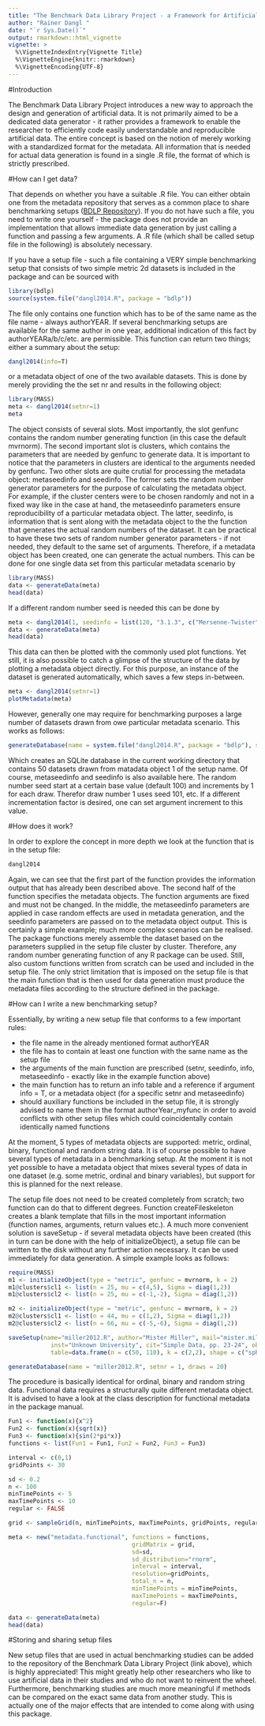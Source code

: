 ```yaml
---
title: "The Benchmark Data Library Project - a Framework for Artificial Data Generation"
author: "Rainer Dangl "
date: "`r Sys.Date()`"
output: rmarkdown::html_vignette
vignette: >
  %\VignetteIndexEntry{Vignette Title}
  %\VignetteEngine{knitr::rmarkdown}
  %\VignetteEncoding{UTF-8}
---
```

#Introduction

The Benchmark Data Library Project introduces a new way to approach
the design and generation of artificial data. It is not primarily 
aimed to be a dedicated data generator - it rather provides a 
framework to enable the researcher to efficiently code 
easily understandable and reproducible artificial data. The 
entire concept is based on the notion of merely working with 
a standardized format for the metadata. All information that is 
needed for actual data generation is found in a single .R file, 
the format of which is strictly prescribed.

#How can I get data?

That depends on whether you have a suitable .R file. You can either 
obtain one from the metadata repository that serves as a common place
to share benchmarking setups ([BDLP Repository](https://rdangl.shinyapps.io/bdlp_2/)). If
you do not have such a file, you need to write one yourself - the package 
does not provide an implementation that allows immediate data generation by 
just calling a function and passing a few arguments. A .R file (which shall 
be called setup file in the following) is absolutely necessary.

If you have a setup file - such a file containing a VERY simple benchmarking
setup that consists of two simple metric 2d datasets is included in the package
and can be sourced with

```r
library(bdlp)
source(system.file("dangl2014.R", package = "bdlp"))
```

The file only contains one function which has to be of the same name 
as the file name - always authorYEAR. If several benchmarking setups 
are available for the same author in one year, additional indication of 
this fact by authorYEARa/b/c/etc. are permissible. This function can return 
two things; either a summary about the setup:

```r
dangl2014(info=T)
```

or a metadata object of one of the two available datasets. This is 
done by merely providing the the set nr and results in the following object:

```r
library(MASS)
meta <- dangl2014(setnr=1)
meta
```

The object consists of several slots. Most importantly, the slot genfunc
contains the random number generating function (in this case the default mvrnorm).
The second important slot is clusters, which contains the parameters that are needed by 
genfunc to generate data. It is important to notice that the parameters in clusters are
identical to the arguments needed by genfunc. Two other slots are quite crutial for 
processing the metadata object: metaseedinfo and seedinfo. The former sets the random number 
generator parameters for the purpose of calculating the metadata object. For example, if the 
cluster centers were to be chosen randomly and not in a fixed way like in the case at hand, the 
metaseedinfo parameters ensure reproducibility of a particular metadata object. The latter, 
seedinfo, is information that is sent along with the metadata object to the the function that 
generates the actual random numbers of the dataset. It can be practical to have these two sets 
of random number generator parameters - if not needed, they default to the same set of arguments.
Therefore, if a metadata object has been created, one can generate the actual numbers. This can 
be done for one single data set from this particular metadata scenario by

```r
library(MASS)
data <- generateData(meta)
head(data)
```

If a different random number seed is needed this can be done by

```r
meta <- dangl2014(1, seedinfo = list(120, "3.1.3", c("Mersenne-Twister", "Inversion")))
data <- generateData(meta)
head(data)
```

This data can then be plotted with the commonly used plot functions. Yet still, 
it is also possible to catch a glimpse of the structure of the data by plotting a metadata 
object directly. For this purpose, an instance of the dataset is generated automatically, which
saves a few steps in-between.

```r
meta <- dangl2014(setnr=1)
plotMetadata(meta)
```

However, generally one may require for benchmarking purposes a large 
number of datasets drawn from owe particular metadata scenario. This 
works as follows:

```r
generateDatabase(name = system.file("dangl2014.R", package = "bdlp"), setnr = 1, draws = 50)
```

Which creates an SQLite database in the current working directory that contains 
50 datasets drawn from matadata object 1 of the setup name. Of course, metaseedinfo and 
seedinfo is also available here. The random number seed start at a certain base value 
(default 100) and increments by 1 for each draw. Therefor draw number 1 uses seed 101, etc. 
If a different incrementation factor is desired, one can set argument increment to this value.

#How does it work?

In order to explore the concept in more depth we look at the function that is in the 
setup file:

```r
dangl2014
```

Again, we can see that the first part of the function provides the information output 
that has already been described above. The second half of the function specifies the 
metadata objects. The function arguments are fixed and must not be changed. In the middle, 
the metaseedinfo parameters are applied in case random effects are used in metadata generation, 
and the seedinfo parameters are passed on to the metadata object output. This is certainly 
a simple example; much more complex scenarios can be realised. The package functions
merely assemble the dataset based on the parameters supplied in the setup file cluster by cluster. 
Therefore, any random number generating function of any R package can be used. Still, also 
custom functions written from scratch can be used and included in the setup file. The only 
strict limitation that is imposed on the setup file is that the main function that is then 
used for data generation must produce the metadata files according to the structure defined in 
the package.

#How can I write a new benchmarking setup?

Essentially, by writing a new setup file that conforms to a few important rules:

* the file name in the already mentioned format authorYEAR
* the file has to contain at least one function with the same name as the setup file
* the arguments of the main function are prescribed (setnr, seedinfo, info, metaseedinfo - 
exactly like in the example function above)
* the main function has to return an info table and a reference if argument info = T, or 
a metadata object (for a specific setnr and metaseedinfo)
* should auxiliary functions be included in the setup file, it is strongly advised to 
name them in the format authorYear_myfunc in order to avoid conflicts with other setup files 
which could coincidentally contain identically named functions

At the moment, 5 types of metadata objects are supported: metric, ordinal, binary, functional and 
random string data. It is of course possible to have several types of metadata in a 
benchmarking setup. At the moment it is not yet possible to have a metadata object that
mixes several types of data in one dataset (e.g. some metric, ordinal and binary variables), 
but support for this is planned for the next release.

The setup file does not need to be created completely from scratch; two function can 
do that to different degrees. Function createFileskeleton creates a blank template that 
fills in the most important information (function names, arguments, return values etc.). 
A much more convenient solution is saveSetup - if several metadata objects have been created 
(this in turn can be done with the help of initializeObject), a setup file can be written 
to the disk without any further action necessary. It can be used immediately for data generation.
A simple example looks as follows:

```r
require(MASS)
m1 <- initializeObject(type = "metric", genfunc = mvrnorm, k = 2)
m1@clusters$cl1 <- list(n = 25, mu = c(4,5), Sigma = diag(1,2))
m1@clusters$cl2 <- list(n = 25, mu = c(-1,-2), Sigma = diag(1,2))

m2 <- initializeObject(type = "metric", genfunc = mvrnorm, k = 2)
m2@clusters$cl1 <- list(n = 44, mu = c(1,2), Sigma = diag(1,2))
m2@clusters$cl2 <- list(n = 66, mu = c(-5,-6), Sigma = diag(1,2))

saveSetup(name="miller2012.R", author="Mister Miller", mail="mister.miller@edu.com",
            inst="Unknown University", cit="Simple Data, pp. 23-24", objects=list(m1, m2),
            table=data.frame(n = c(50, 110), k = c(2,2), shape = c("spherical", "spherical")))

generateDatabase(name = "miller2012.R", setnr = 1, draws = 20)
```

The procedure is basically identical for ordinal, binary and random string data. Functional 
data requires a structurally quite different metadata object. It is advised to have a look at 
the class description for functional metadata in the package manual.

```r
Fun1 <- function(x){x^2}
Fun2 <- function(x){sqrt(x)}
Fun3 <- function(x){sin(2*pi*x)}
functions <- list(Fun1 = Fun1, Fun2 = Fun2, Fun3 = Fun3)

interval <- c(0,1)
gridPoints <- 30

sd <- 0.2
n <- 100
minTimePoints <- 5
maxTimePoints <- 10
regular <- FALSE

grid <- sampleGrid(n, minTimePoints, maxTimePoints, gridPoints, regular)

meta <- new("metadata.functional", functions = functions, 
                                   gridMatrix = grid,
                                   sd=sd,
                                   sd_distribution="rnorm",
                                   interval = interval, 
                                   resolution=gridPoints,
                                   total_n = n, 
                                   minTimePoints = minTimePoints, 
                                   maxTimePoints = maxTimePoints, 
                                   regular=F)

data <- generateData(meta)
head(data)
```

#Storing and sharing setup files

New setup files that are used in actual benchmarking studies can be added to the repository of 
the Benchmark Data Library Project (link above), which is highly appreciated! This might greatly 
help other researchers who like to use artificial data in their studies and who do not want to 
reinvent the wheel. Furthermore, benchmarking studies are much more meaningful if methods can 
be compared on the exact same data from another study. This is actually one of the major effects 
that are intended to come along with using this package.


